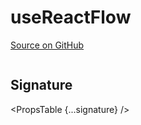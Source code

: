 
# useReactFlow

[Source on GitHub](https://github.com/wbkd/react-flow/blob/f919cb152dd5a92ec3b4d7e4568ffe099bc2af39/packages/react/src/hooks/useReactFlow.ts#L21)

```ts

```

## Signature

<PropsTable {...signature} />
